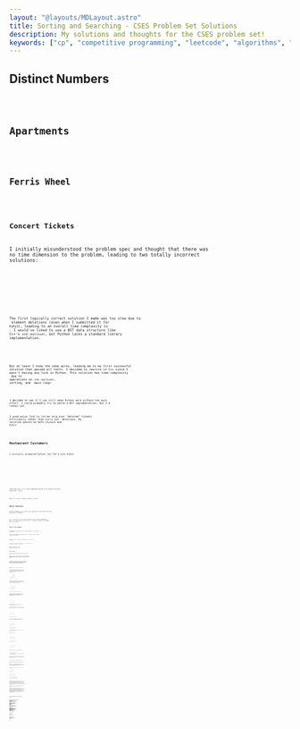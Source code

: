 ```yaml
---
layout: "@layouts/MDLayout.astro"
title: Sorting and Searching - CSES Problem Set Solutions
description: My solutions and thoughts for the CSES problem set!
keywords: ["cp", "competitive programming", "leetcode", "algorithms", "data structures"]
---
```










<Intro />


## Distinct Numbers <Spec href="https://cses.fi/problemset/task/1621" cdate="2024-01-15" />


<Code code={SolDistinctNumbers} lang="py" />


## Apartments <Spec href="https://cses.fi/problemset/task/1084/" cdate="2024-01-15" />


<Code code={SolApartments} lang="py" />


## Ferris Wheel <Spec href="https://cses.fi/problemset/task/1090/" cdate="2024-01-16" />


<Code code={SolFerrisWheel} lang="py" />


## Concert Tickets <Spec href="https://cses.fi/problemset/task/1091/" cdate="2024-01-18" />

I initially misunderstood the problem spec and thought that there was no time dimension to the problem, leading to two totally incorrect solutions:


<SpoilerBlock buttonLabel="Wrong Solution 1">
    <Code code={SolConcertTicketsFail01} lang="py" />
</SpoilerBlock>

<SpoilerBlock buttonLabel="Wrong Solution 2">
    <Code code={SolConcertTicketsFail02} lang="py" />
</SpoilerBlock>

The first logically correct solution I made was too slow due to <Eq code="O(n)" /> element deletions (even when I submitted it for `PyPy3`), leading to an overall time complexity is <Eq code="O(nm)" />. I would've liked to use a BST data structure like C++'s `std::multiset`, but Python lacks a standard library implementation.


<SpoilerBlock buttonLabel="TLE'd Python Solution">
    <Code code={SolConcertTicketsFail03} lang="py" />
</SpoilerBlock>

But at least I know the idea works, leading me to my first successful solution that passed all tests. I decided to rewrite in C++ since I wasn't having any luck in Python. This solution has time complexity <Eq code="O(m \log n + n \log n)" /> due to <Eq code="O(\log n)" /> operations on `std::multiset`, <Eq code="O(n \log n)" /> sorting, and <Eq code="O(m \log n)" /> main loop:


<Code code={SolConcertTickets} lang="cpp" />

I decided to see if I can still make Python work without too much effort. I could probably try to paste a BST implementation, but I'd rather not.

I used *union find* to let me skip over "deleted" tickets efficiently rather than carry out <Eq code="O(n)" /> deletions. My solution passes on both `CPython3` and `PyPy3`:


<Code code={SolConcertTicketsAlt02} lang="py" />


## Restaurant Customers <Spec href="https://cses.fi/problemset/task/1619/" cdate="2024-01-19" />

I initially attempted Python, but TLE'd with PyPy3:




<SpoilerBlock buttonLabel="TLE'd Python Solution 1">
    <Code code={SolRestaurantCustomersFail01} lang="py" />
</SpoilerBlock>

<SpoilerBlock buttonLabel="TLE'd Python Solution 2">
    <Code code={SolRestaurantCustomersFail02} lang="py" />
</SpoilerBlock>

<SpoilerBlock buttonLabel="TLE'd Python Solution 3">
    <Code code={SolRestaurantCustomersFail03} lang="py" />
</SpoilerBlock>

Switching over to C++ and reimplementing my first Python solution passed all tests:


<Code code={SolRestaurantCustomers} lang="cpp" />

<p><Todo>Maybe try to get a Python solution to pass!</Todo></p>


## Movie Festival <Spec href="https://cses.fi/problemset/task/1629/" cdate="2024-01-19" />

I went straight to C++ due to my experience with Python TLE'ing *Restaurant Customers*:


<Code code={SolMovieFestival} lang="cpp" />

As it turns out, my C++ solution wouldn't have to take advantage of BSTs, so I did a quick Python rewrite. It passes CPython3, but somehow TLE's with PyPy3:


<Code code={SolMovieFestivalAlt01} lang="py" />


## Sum of Two Values <Spec href="https://cses.fi/problemset/task/1640/" cdate="2024-01-20" />

Two different approaches came to mind immediately: two-pointer, or dictionary.

I went for the dictionary approach first, but it TLE'd on both CPython3 and PyPy3:


<SpoilerBlock buttonLabel="TLE'd Python Solution">
    <Code code={SolSumOfTwoValuesFail01} lang="py" />
</SpoilerBlock>

Redoing it with a two-pointer approach passed all tests for CPython3:


<Code code={SolSumOfTwoValues} lang="py" />

In retrospect, I should've started with the two-pointer approach. It turned out much simpler to work through.


## Maximum Subarray Sum <Spec href="https://cses.fi/problemset/task/1643/" cdate="2024-01-22" />


<Code code={SolMaximumSubarraySum} lang="py" />


## Stick Lengths <Spec href="https://cses.fi/problemset/task/1074" cdate="2024-01-23" />

This one took an embarrassing amount of time for me to figure out.

I started off with an incorrect solution of taking the average stick length and finding the cost of bringing all sticks to the average length:


<SpoilerBlock buttonLabel="Wrong Solution 1">
    <Code code={SolStickLengthsFail01} lang="py" />
</SpoilerBlock>

I mistakenly thought maybe it was a rounding error with finding the average since I used floor/integer division. In an attempt to solve this, I took the best solution of the floored average and floored average plus 1. This also produced incorrect answers:


<SpoilerBlock buttonLabel="Wrong Solution 2">
    <Code code={SolStickLengthsFail02} lang="py" />
</SpoilerBlock>

The next idea I tried was to sort the sticks and use a two-pointer approach.

The first key insight in working through a two-pointer solution was that I didn't need to worry about the order of the sticks, so I could sort the sticks. With a sorted array, I found that you can incrementally calculate costs. For example, consider a sorted sticks array <Eq code="\brackets{1, 2, 4, 6, 6, 7, 8, 8}" />. We can draw this with ASCII art:

```
                        H   H
                    H   H   H
            H   H   H   H   H
            H   H   H   H   H
        H   H   H   H   H   H
        H   H   H   H   H   H
    H   H   H   H   H   H   H
H   H   H   H   H   H   H   H

0   1   2   3   4   5   6   7    <-- indices
```

Suppose we want all the sticks to all be 6 units long. Sticks at indices 3 and 4 are already 6 units long, but the sticks to the left (indices 0-2) must be increased in length while the sticks to the right (indices 5-7) must have their lengths reduced:

```
                        .   .
                    .   .   .
.   .   .   H   H   H   H   H
.   .   .   H   H   H   H   H
.   .   H   H   H   H   H   H
.   .   H   H   H   H   H   H
.   H   H   H   H   H   H   H
H   H   H   H   H   H   H   H

0   1   2   3   4   5   6   7
```

We see that the cost to make all sticks 6 units long is <Eq code="5 + 4 + 2 + 0 + 0 + 1 + 2 + 2 = 16" />.

To calculate these costs incrementally, we might start by making all sticks the same length as stick 0. **For purposes of this discussion, we say that we are "visiting stick 0".** The diagram for visiting stick 0:

```
                        .   .
                    .   .   .
            .   .   .   .   .
            .   .   .   .   .
        .   .   .   .   .   .
        .   .   .   .   .   .
    .   .   .   .   .   .   .
H   H   H   H   H   H   H   H

0   1   2   3   4   5   6   7
```

We also precalculate the cost of this configuration. Here, we see that the cost when visiting stick 0 is <Eq code="1 + 3 + 5 + 5 + 6 + 7 + 7 = 34" />.

Now let's visit the next stick up (stick 1). Since it's hard to see what's going on in the example, I will skip over explaining it. Drawing it out:

```
                        .   .
                    .   .   .
            .   .   .   .   .
            .   .   .   .   .
        .   .   .   .   .   .
        .   .   .   .   .   .
.   H   H   H   H   H   H   H
H   H   H   H   H   H   H   H

0   1   2   3   4   5   6   7
```

The cost when visiting stick 1 is <Eq code="28" />.

Now, this is where things get more interesting. Let's visit the next stick up (stick 2). The diagram should now look like this:

```
                        .   .
                    .   .   .
            .   .   .   .   .
            .   .   .   .   .
.   .   H   H   H   H   H   H
.   .   H   H   H   H   H   H
.   H   H   H   H   H   H   H
H   H   H   H   H   H   H   H

0   1   2   3   4   5   6   7
```

The cost when visiting stick 2 is <Eq code="3 + 2 + 0 + 2 + 2 + 3 + 4 + 4 = 20" />.

Notice that the difference between visiting stick 1 and visiting stick 2 is "two rectangles".

"Rectangle 1" spans sticks 0-1:

```
                          .   .
                      .   .   .
              .   .   .   .   .
              .   .   .   .   .
 [X   X]  H   H   H   H   H   H
 [X   X]  H   H   H   H   H   H
  .   H   H   H   H   H   H   H
  H   H   H   H   H   H   H   H

  0   1   2   3   4   5   6   7
```

"Rectangle 2" spans sticks 2-7:

```
                        .   .
                    .   .   .
            .   .   .   .   .
            .   .   .   .   .
.   .  [X   X   X   X   X   X]
.   .  [X   X   X   X   X   X]
.   H   H   H   H   H   H   H
H   H   H   H   H   H   H   H

0   1   2   3   4   5   6   7
```

The widths and heights of these rectangles simply depend on:

1. the current visited stick, and
2. the difference in length between the currently-visited stick and the previously-visited stick.

To calculate the cost of visiting the current stick, we can simply add the size of "rectangle 1" to the cost, and then subtract the size of "rectangle 2" from the cost:

<AlignLatex code="
    \text{cost of visiting stick $2$}
    &= \text{cost of visiting stick $1$}
    + \text{rectangle 1}
    - \text{rectangle 2}
    \\
    &= 28 + \parens{2 \times 2} - \parens{6 \times 2}
    \\
    &= 28 + 4 - 12
    \\
    &= 20
" />

This cost matches the cost we calculated for visiting stick 2.

This method of course generalizes across the entire sorted array of sticks.

The second key insight I made while working out how a two-pointer solution might work was that the optimal stick size will always be one of the stick sizes that already exist in the array.

To get at why this is the case, let's consider a very simple sorted array of sticks <Eq code="\brackets{3, 3, 5, 5, 5, 5}" />:

```
        H   H   H   H
        H   H   H   H
H   H   H   H   H   H
H   H   H   H   H   H
H   H   H   H   H   H

0   1   2   3   4   5
```

We can roughly do two things:

1. we can add length to sticks 0-1, or
2. we can remove length from sticks 2-5.

Doing the first option will add 2 to the cost for every unit of length added, while doing the second option will add 4 to the cost for every unit of length removed. Clearly, the best option is to simply bring sticks 0-1 up to height 5, which incurs a total cost of 4. Note that if you "meet halfway" by bringing all sticks to length 4, you still find that cutting the length of sticks 2-5 is less-efficient than adding length to sticks 0-1.

This should be sufficient background for understanding my remaining solutions.

Unfortunately, my two-pointer idea didn't work and gave wrong answers. The idea of the algorithm was that I would start with a sort of "visit the left pointer" and "visit the right pointer", then I check which pointer is cheaper to move. I keep moving the pointers until they meet, and the meeting point is my solution. The issue is evidently locally suboptimal solutions which I won't expand further on. In retrospect, I should've checked the edge cases better. The failed two-pointer solution:


<SpoilerBlock buttonLabel="Wrong Solution 3">
    <Code code={SolStickLengthsFail03} lang="py" />
</SpoilerBlock>

I quickly come up with the idea to just try visiting every stick in the sorted list and getting the lowest-cost. My very first solution that passed all tests:


<SpoilerBlock buttonLabel="Original Successful Solution">
    <Code code={SolStickLengths} lang="py" />
</SpoilerBlock>

I also did another solution that is based around a cumulative sum array:


<SpoilerBlock buttonLabel="Alternative Solution">
    <Code code={SolStickLengthsAlt03} lang="py" />
</SpoilerBlock>

My favourite variant I made that uses this incremental solutions idea:


<Code code={SolStickLengthsAlt05} lang="py" />

That solution notably uses a conditional break ("short circuit"). This works since cost behaves like a parabola when visiting each stick in a sorted stick array.

**This is the point where I spoiled the answers for myself and looked at other peoples' solutions.**

After spoiling solutions, a common one I found was to simply visit the median/middle stick:


<Code code={SolStickLengthsAlt06} lang="py" />

To gain an intuition for going on here, let's try a skewed distribution <Eq code="\brackets{1, 2, 2, 4, 8, 9, 10}" />. The median is calculated as <Eq code="\texttt{(len(sticks) // 2)} = \floor{7 / 2} = \floor{3.5} = 3" />. Sketching out the diagram:

```
                        H
                    H   H
                H   H   H
                H   H   H
                H   H   H
                H   H   H
            H   H   H   H
            H   H   H   H
    H   H   H   H   H   H
H   H   H   H   H   H   H

0   1   2   3   4   5   6
            ^
          median
```

All sticks need to be brought to the same length, so the outliers necessarily have to be dealt with anyway. The following diagram incurs a cost of <Eq code="4" />:

```
                            .
                        .   .
                   [H   H   H]
                   [H   H   H]
                   [H   H   H]
                   [H   H   H]
               H   [H   H   H]
               H   [H   H   H]
 [.   H   H]   H   [H   H   H]
 [H   H   H]   H   [H   H   H]
  
  0   1   2    3    4   5   6
               ^
```

I also highlighted two rectangles in the diagram above. Notice that both rectangles are the same width, therefore they will incur the same cost to modify.

The one stick that we shouldn't touch is the median stick (stick 3) since modifying it at all will incur unnecessary cost. Therefore, stick 3's length will be the target length for all the sticks. The cheapest cost for this distribution is to then lengthen the left rectangle by 2, and shorten the right rectangle by <Eq code="4" />:


```
                            .
                        .   .
                    .   .   .
                    .   .   .
                    .   .   .
                    .   .   .
 [.   .   .]   H   [H   H   H]
 [.   .   .]   H   [H   H   H]
 [.   H   H]   H   [H   H   H]
 [H   H   H]   H   [H   H   H]
  
  0   1   2    3    4   5   6
               ^
```

These rectangle-lengthenings and shortenings adds <Eq code="(2 \times 3) + (4 \times 3) = 6 + 12 = 18" />, so the total cost is <Eq code="4 + 18 = 22" />, and this is the cheapest cost for this distribution.

But what about an even-numbered distribution? Let's try <Eq code="\brackets{1, 2, 2, 4, 9, 10}" />. The ~~median~~ middle is calculated as <Eq code="\floor{6 / 2} = 3" />. Sketching out the diagram:

```
                    H
                H   H
                H   H
                H   H
                H   H
                H   H
            H   H   H
            H   H   H
    H   H   H   H   H
H   H   H   H   H   H

0   1   2   3   4   5
            ^
          middle
```

Once again, we deal with the outliers, this time incurring a cost of <Eq code="2" />:

```
                        .
                   [H   H]
                   [H   H]
                   [H   H]
                   [H   H]
                   [H   H]
               H   [H   H]
               H   [H   H]
 [.   H   H]   H   [H   H]
 [H   H   H]   H   [H   H]
  
  0   1   2    3    4   5
               ^
```

This time, the two rectangles are mismatched in width!

However, we can conceptually combine the middle stick with the rectangle with the smallest width. This is efficient because the smaller width is cheaper to modify than the wider width. This will always be the rectangle to the right. Modifying this right rectangle and thereby adding to the cost by <Eq code="2 \times 5 = 10" />:

```
                        .
                    .   .
                    .   .
                    .   .
                    .   .
                    .   .
               [H   H   H]
               [H   H   H]
 [.   H   H]   [H   H   H]
 [H   H   H]   [H   H   H]
  
  0   1   2     3   4   5
                ^
              middle
```

Now, there's just two rectangles. Trivially, you can modify either of them and it will incur the same cost. For fun, let's modify both of them, thereby adding to the cost by <Eq code="(3 \times 1) + (3 \times 1) = 6" />:

```
                        .
                    .   .
                    .   .
                    .   .
                    .   .
                    .   .
                .   .   .
 [.   .   .]   [H   H   H]
 [.   H   H]   [H   H   H]
 [H   H   H]   [H   H   H]
  
  0   1   2     3   4   5
                ^
```

The total cost of these operations is <Eq code="2 + 10 + 6 = 18" />, and this is the cheapest cost.

Though, in practice, we'll just keep things simple and bring everything to the same level as the middle stick, which is what that Python implementation does.


## Missing Coin Sum <Spec href="https://cses.fi/problemset/task/2183/" cdate="2024-01-24" />

This was a fun one to figure out!

I started by sorting the input array and thinking about how smaller coins have a different effect to larger coins in that they allow for "finer-grained sums". Therefore, dealing with the smaller coins first may be a useful strategy for this problem.

My next idea was to think of intervals of consecutive integers (i.e. sequences where each element is one greater than the previous). I thought about different ideas like needing to track intervals using tuples and whether or not to start the intervals from <Eq code="1" />, but here's what I found worked.

We track a single unbroken interval of possible coin sums that starts with <Eq code="0" />. The basic idea is that we incrementally grow this interval until we find a gap where a sum isn't possible. To understand what this means, let's look at an example.

Let's consider a simple sorted list of four coins <Eq code="\brackets{1, 2, 6, 7}" />. Let's *conceptually* initialize a set of "seen coins" called <Eq code="\text{seen}" />. I say *conceptually* because the set isn't explicitly initialized in my Python implementation, but it will be useful for understanding it.

Before starting the loop, the set is empty:

<DisplayLatex code="
    \text{seen} = \braces{}
" />

We find that the only possible coin sum for <Eq code="\text{seen} = \braces{}" /> is <Eq code="0" /> because <Eq code="\text{seen}" /> is an empty set. Let's track this with an interval we'll call <Eq code="\text{sums}" />, and also sketch it out using an integer number line (with bold **X** representing set membership):

<DisplayLatex code="
    \text{sums} = [0, 1)
" />

<MissingCoinSumNumline>
    <td class="mcsi-marked">X</td>
    <td></td>
    <td></td>
    <td></td>
    <td></td>
    <td></td>
    <td></td>
    <td></td>
    <td></td>
    <td></td>
    <td></td>
</MissingCoinSumNumline>

*(This interval notation <Eq code="[0, 1)" /> means an interval starting at <Eq code="0" /> (inclusive) and ending at <Eq code="1" /> (exclusive). This notation is typically used for real number intervals rather than integers, but I like borrowing the notation for integer intervals as well.)*

Now, let's start the loop.

Let's visit the first element of the sorted coins list:

```
[ 1, 2, 6, 7 ]
  ^
```

Therefore we add the element to the `seen` set:

<DisplayLatex code="
    \text{seen} = \braces{1}
" />

And therefore, the set of possible coin sums is:

<DisplayLatex code="
    \text{sums} = [0, 2)
" />

<MissingCoinSumNumline>
    <td class="mcsi-marked">X</td>
    <td class="mcsi-marked">X</td>
    <td></td>
    <td></td>
    <td></td>
    <td></td>
    <td></td>
    <td></td>
    <td></td>
    <td></td>
    <td></td>
</MissingCoinSumNumline>

This new interval <Eq code="\text{sums} = [0, 2)" /> makes sense since there are now two possible subsets of <Eq code="\text{seen} = \braces{1}" />:

<AlignLatex code="
    \sum \braces{}  &= 0 \\
    \sum \braces{1} &= 1
" />

Let's visit the next element:

```
[ 1, 2, 6, 7 ]
     ^
```

Therefore we add the element to the `seen` set:

<DisplayLatex code="
    \text{seen} = \braces{1, 2}
" />

And therefore, the set of possible coin sums is:

<DisplayLatex code="
    \text{sums} = [0, 4)
" />

<MissingCoinSumNumline>
    <td class="mcsi-marked">X</td>
    <td class="mcsi-marked">X</td>
    <td class="mcsi-marked">X</td>
    <td class="mcsi-marked">X</td>
    <td></td>
    <td></td>
    <td></td>
    <td></td>
    <td></td>
    <td></td>
    <td></td>
</MissingCoinSumNumline>

This new interval <Eq code="\text{sums} = [0, 4)" /> makes sense since there are four possible subsets of <Eq code="\text{seen} = \braces{1, 2}" />, each with unique sum values:

<GatherLatex code="
    \begin{aligned}
        \sum \braces{}  &= 0 \\
        \sum \braces{1} &= 1
    \end{aligned}
    \quad\qquad
    \begin{aligned}
        \sum \braces{2} &= 2 \\
        \sum \braces{1, 2} &= 3
    \end{aligned}
" />

Let's visit the next element:

```
[ 1, 2, 6, 7 ]
        ^
```

And now, we notice something interesting happens:

<GatherLatex code="
    \text{seen} = \braces{1, 2, 6} \\
    \text{sums} = \text{???}
" />

<MissingCoinSumNumline>
    <td class="mcsi-marked">X</td>
    <td class="mcsi-marked">X</td>
    <td class="mcsi-marked">X</td>
    <td class="mcsi-marked">X</td>
    <td></td>
    <td></td>
    <td class="mcsi-marked">X</td>
    <td class="mcsi-marked">X</td>
    <td class="mcsi-marked">X</td>
    <td class="mcsi-marked">X</td>
    <td></td>
</MissingCoinSumNumline>

<GatherLatex code="
    \begin{aligned}
        \sum \braces{}  &= 0 \\
        \sum \braces{1} &= 1
    \end{aligned}
    \quad\qquad
    \begin{aligned}
        \sum \braces{2} &= 2 \\
        \sum \braces{1, 2} &= 3
    \end{aligned}
    \quad\qquad
    \begin{aligned}
        \sum \braces{6} &= 6 \\
        \sum \braces{1, 6} &= 7 \\
        \sum \braces{2, 6} &= 8 \\
        \sum \braces{1, 2, 6} &= 9
    \end{aligned}
" />

We now have a gap in what should've been a single unbroken interval! The algorithm terminates here, and the answer is <Eq code="4" />.

My solution uses these ideas, but with many shortcuts applied:


<Code code={SolMissingCoinSum} lang="py" />


## Collecting Numbers <Spec href="https://cses.fi/problemset/task/2216/" cdate="2024-01-26" />


<Code code={SolCollectingNumbers} lang="py" />


## Collecting Numbers II <Spec href="https://cses.fi/problemset/task/2217/" cdate="2024-01-27" />

I took ages to get my first successful solution, and I feel like there should be a much simpler solution here. I originally went for C++ for the BST data structures, but my attempts to use BSTs didn't work out due to the complexity of my idea of using tuple representations of range intervals (tracking the start and end of each interval). I eventually settled on just tracking the base of these range intervals.

This solution comes awfully close to TLE'ing (it took 0.88s for test 2).

<p><Todo>There is almost certainly a better solution. I should meditate on this some more.</Todo></p>


<Code code={SolCollectingNumbers2} lang="cpp" />


## Playlist <Spec href="https://cses.fi/problemset/task/1141/" cdate="2024-01-27" />

I went for a sliding window solution:


<Code code={SolPlaylist} lang="py" />


## Towers <Spec href="https://cses.fi/problemset/task/1073" cdate="2024-01-27" />

I went for C++ for the BST implementations:


<Code code={SolTowers} lang="cpp" />


## Traffic Lights <Spec href="https://cses.fi/problemset/task/1163/" cdate="2024-01-28" />

I don't like this problem description. It's not very clear how it's meant to work, so I spent a long time trying ideas on the example until something worked.

I initially thought there were <Eq code="x + 1" /> "units", and a traffic light would take up one whole unit. Therefore, for the example input of <Eq code="x = 8" /> and <Eq code="p = \brackets{3, 6, 2}" />, I sketched out the example and found my interpretation to be wrong:

```
012345678    passage lengths: [9]
012 45678    passage lengths: [3, 5]       longest passage: 5
012 45 78    passage lengths: [3, 2, 2]    longest passage: 3
01  45 78    passage lengths: [2, 2, 2]    longest passage: 2
```

I then tried interpreting the <Eq code="p" /> positions as zero-length boundaries, which was also wrong:

```
012345678       passage lengths: [9]
012 345678      passage lengths: [3, 6]          longest passage: 6
012 345 678     passage lengths: [3, 3, 3]       longest passage: 3
01 2 345 678    passage lengths: [2, 1, 3, 3]    longest passage: 3
```

```
012345678       passage lengths: [9]
0123 45678      passage lengths: [4, 5]          longest passage: 5
0123 456 78     passage lengths: [4, 3, 2]       longest passage: 4
012 3 456 78    passage lengths: [3, 1, 3, 2]    longest passage: 3
```

Only when I considered position <Eq code="x" /> to implicitly come with a traffic light did the example make sense:

```
01234567       passage lengths: [8]
012 34567      passage lengths: [3, 5]          longest passage: 5
012 345 67     passage lengths: [3, 3, 2]       longest passage: 3
01 2 345 67    passage lengths: [2, 1, 3, 2]    longest passage: 3
```

I went for C++ for the BST implementations. It went awfully close to TLE'ing (it took 0.98-0.99s for many tests).


<Code code={SolTrafficLights} lang="cpp" />

I also had the idea to iterate in reverse and use union find to merge together intervals. It turned out very cursed, but somehow runs faster than my initial C++ implementation, even in CPython3:

<p><Todo>There should be a better solution. I should meditate on this some more.</Todo></p>


<Code code={SolTrafficLightsAlt01} lang="py" />


## Josephus Problem I <Spec href="https://cses.fi/problemset/task/2162/" cdate="2024-01-29" />

I used union find to calculate skips:


<Code code={SolJosephusProblemI} lang="py" />

Rewritten in C++:


<SpoilerBlock buttonLabel="C++ Rewrite">
    <Code code={SolJosephusProblemIAlt04} lang="py" />
</SpoilerBlock>

Along the way, I learnt something interesting about chain assignments in Python:


<SpoilerBlock buttonLabel="Python Chain Assignment Experimentation">
    In trying to refactor my solution to something nicer, I found this version to fail:

    <Code code={SolJosephusProblemIFail01} lang="py" />

    As it turns out, Python chained assignments work by evaluating the right-most expression, then assigning to the remaining targets from left to right ([source](https://stackoverflow.com/questions/48633951/why-does-chained-assignment-work-this-way)):

    ```
    Python 3.10.12 (main, Nov 20 2023, 15:14:05) [GCC 11.4.0] on linux
    Type "help", "copyright", "credits" or "license" for more information.
    >>> m = {1: 2}
    >>> i = 1
    >>> i = m[i] = "x"
    >>> i
    'x'
    >>> m
    {1: 2, 'x': 'x'}
    ```

    In the example above, if `"x"` assigns to `m[i]` first before assigning `m[i]` to `i`, you'd expect it to behave like:

    ```
    Python 3.10.12 (main, Nov 20 2023, 15:14:05) [GCC 11.4.0] on linux
    Type "help", "copyright", "credits" or "license" for more information.
    >>> m = {1: 2}
    >>> i = 1
    >>> m[i] = "x"
    >>> i = m[i]
    >>> i
    'x'
    >>> m
    {1: 'x'}
    ```

    But instead, it behaves like:

    ```
    Python 3.10.12 (main, Nov 20 2023, 15:14:05) [GCC 11.4.0] on linux
    Type "help", "copyright", "credits" or "license" for more information.
    >>> m = {1: 2}
    >>> i = 1
    >>> i = "x"
    >>> m[i] = "x"
    >>> i
    'x'
    >>> m
    {1: 2, 'x': 'x'}
    ```

    So if I wanted to refactor away the explicit new variable `nxt`, it would have to be rewritten as:

    <Code code={SolJosephusProblemIAlt01} lang="py" />

    This version passes all tests.
</SpoilerBlock>

I also wrote a much simpler solution that passes according to my understanding of the problem, but it doesn't pass the tests:


<SpoilerBlock buttonLabel="Failed Solution">
    This solution assumes that the current child will remove the child before them. For example, suppose we have four children:

    ```
    1 2 3 4
    ```

    Child 1 will remove child 4:

    ```
    1 2 3
    ^
    ```

    Child 2 will remove child 1:
    ```
      2 3
      ^
    ```

    Child 3 will remove child 2:

    ```
        3
        ^
    ```

    And child 3 will also remove itself. Therefore the solution for four children would be `4 1 2 3`.

    Python implementation:

    <Code code={SolJosephusProblemIFail02} lang="py" />
</SpoilerBlock>

<p><Todo>I'm actually not yet sure why that solution isn't considered valid. Nothing in the problem specification seems to disallow it.</Todo></p>

Alternative C++ solution using BST/`std::set`, though it somehow runs slower than the Python solution even with IO desync:


<Code code={SolJosephusProblemIAlt02} lang="cpp" />

Another solution, this time using list shifting for fast deletions. Actually runs faster than my previous solutions (including C++). The item deletion overhead is fast since we're deleting half of the set at any given time. Implementation:


<Code code={SolJosephusProblemIAlt06} lang="py" />

I rewrote it in C++, but it's somehow slower than the Python version:


<SpoilerBlock buttonLabel="C++ Rewrite">
    <Code code={SolJosephusProblemIAlt07} lang="cpp" />
</SpoilerBlock>


## Josephus Problem II [UNFINISHED] <Spec href="https://cses.fi/problemset/task/2163/" cdate="2024-01-29" />

I used my Josephus Problem I union find solution as a starting point. After a cold start of misunderstanding the problem specification, my first logically correct solution ran out of time and caused a stack overflow with the default recursion limit). Not unexpected since it's <Eq code="O(n k)" /> for quite large <Eq code="n" /> and <Eq code="k" />:


<SpoilerBlock buttonLabel="TLE'd Python Solution 1">
    <Code code={SolJosephusProblemIIFail02} lang="py" />
</SpoilerBlock>

I tried adding a modulo to cut down on the <Eq code="k" />-iterations. It passes some more tests, but as expected, it still TLE's and causes a stack overflow:


<SpoilerBlock buttonLabel="TLE'd Python Solution 2">
    <Code code={SolJosephusProblemIIFail03} lang="py" />

    The only difference from the first TLE'd solution is these lines:

    ```py
    for i in range(n):
        for _ in range(k % (n - i)):
    ```
</SpoilerBlock>

<p><Todo>Finish this</Todo></p>


## Nested Ranges Check <Spec href="https://cses.fi/problemset/task/2168" cdate="2024-01-31" />

My first attempt TLE'd, but otherwise seems promising in terms of correctness:


<SpoilerBlock buttonLabel="TLE'd Python Solution">
    <Code code={SolNestedRangesCheckFail01} lang="py" />
</SpoilerBlock>

Rewriting it for C++ passed all tests! Full solution:


<Code code={SolNestedRangesCheck} lang="cpp" />

I also made some further modifications to add I/O desync and switch `solution` to `std::vector<bool>`. Both very slightly improved performance.

<p><Todo>Maybe we can still get more significant performance wins?</Todo></p>


## Nested Ranges Count [UNFINISHED] <Spec href="https://cses.fi/problemset/task/2169" cdate="2024-02-01" />

I started by looking into how to count intervals contained within another interval.

My first idea was to sort the ranges twice (once sorted by start point and once sorted by endpoint), and calculate cumulative counts, to be stored in BSTs/`std::map`. In an attempt to make this idea work, I looked into possible ways to write out the set arithmetic, but I conclude that it's unlikely to be a useful approach on its own.


<SpoilerBlock buttonLabel={"explanation of my attempt at a \"cumulative counts\" approach"}>
Let's have a look at a concrete example:

```
     t====
       a-
      b--
   c--- d---
e---       f---
 g------------
```

Above, we have one target interval labelled `t`, and seven other intervals that are also part of the set.

I see a few different operations to quickly count/enumerate relevant subsets just by a simple inequality. Here's a minimal subset of operations:

1. Total *other* intervals: <Eq code="\braces{a, b, c, d, e, f, g} \quad\longrightarrow\quad \text{count} = 7" />
2. Intervals with starting points after the start of `t`: <Eq code="\braces{a, b, d, f} \quad\longrightarrow\quad \text{count} = 4" />
3. Intervals with starting points after the end of `t`: <Eq code="\braces{f} \quad\longrightarrow\quad \text{count} = 1" />
4. Intervals with ending points after the start of `t`: <Eq code="\braces{a, b, c, d, f, g} \quad\longrightarrow\quad \text{count} = 6" />
5. Intervals with ending points after the end of `t`: <Eq code="\braces{d, f, g} \quad\longrightarrow\quad \text{count} = 3" />

For completeness, let's derive the opposites:

6. Intervals with starting points before the start of `t`: <Eq code="\text{count} = 7 - 4 = 3" />
7. Intervals with starting points before the end of `t`: <Eq code="\text{count} = 7 - 1 = 6" />
8. Intervals with ending points before the start of `t`: <Eq code="\text{count} = 7 - 6 = 1" />
9. Intervals with ending points before the end of `t`: <Eq code="\text{count} = 7 - 3 = 4" />

Unsurprisingly, the numbers of the opposites are the same since our example is quite symmetrical.

The theoretically useful thing here is that it's relatively quick (<Eq code="O(\log n)" />) to query the count of these subsets after constructing a BST in <Eq code="O(n \log n)" />. So maybe we can construct an equation that simply operates on the sizes of these subsets?

However, I feel like it's unlikely to be a useful solution since you need to be able to query for both the start and end points simultaneously.

Let's play around with the example a bit.

A good place to start might be #2 (intervals with starting points after the start of `t`):

```
     t====
       a-
      b--
        d---
           f---
```

But how do we filter out interval `d` and `f`?

Let's try just querying for #5 (intervals with ending points after the start of `t`):

```
     t====
        d---
           f---
 g------------
```

But how do we filter out interval `g` from query #5?

I haven't figured a solution to this problem yet. I imagine it might be possible to prove that this approach is possible or impossible, but I'm not going into that right now.
</SpoilerBlock>

An evolution of the idea might be to incrementally build the cumulative counts data structure as you iterate through the list of ranges, sorted by starting point.

<SpoilerBlock buttonLabel={"explanation of my attempt at a \"gradual cumulative counts\" approach"}>
For example, maybe you start with the intervals at the lowest starting point, which we'll pretend to be <Eq code="1" />. You'd have a cumulative counts data structure for every possible interval since all intervals will start with at least the lowest starting point. You'd go through all the intervals with starting point <Eq code="1" />, querying for the number of intervals with endpoints no further than the currently-visited interval.

After you're done with all intervals with starting point <Eq code="1" />, you go to the next-highest starting point, which let's pretend it's <Eq code="2" />. This requires us to modify the cumulative counts data structure to discard all intervals with starting points before <Eq code="2" />.

This process is simply repeated until we exhaust all intervals.

Alternatively (and probably better), you could do the reverse by starting with the highest starting point and working your way backwards to the lowest starting point.

However, the trouble is finding a data structure that lets you insert fast while also letting you quickly query cumulative counts. A BST in lets you insert in <Eq code="O(\log n)" /> but is probably difficult to get a cumulative count without <Eq code="O(n)" /> sequential counting. A array that we keep sorted lets you get a cumulative count in potentially <Eq code="O(\log n)" /> due to <Eq code="O(\log n)" /> binary search and <Eq code="O(1)" /> count (ignoring multiplicity edge cases for now), but suffers from <Eq code="O(n)" /> insertions.

Therefore, this is probably not the right approach.
</SpoilerBlock>

<p><Todo>Continue!</Todo></p>


## Room Allocation <Spec href="https://cses.fi/problemset/task/1164/" cdate="2024-02-02" />

I attempted a straightforward Python implementation using `heapq` but it TLE's on one test case (a test case that seems quite significantly harder than even my longest-running accepted test case). The solution otherwise seems logically correct, and passes all the other test cases within the time limit:


<SpoilerBlock buttonLabel="TLE'd Python Solution">
    <Code code={SolRoomAllocationFail01} lang="py" />
</SpoilerBlock>

Rewriting it in C++ passed all tests:


<Code code={SolRoomAllocationAlt01} lang="cpp" />

In an attempt to get a Python solution working, I tried batching start times *(it makes sense in context)* but it generally caused a slight slowdown compared to my first Python attempt:


<SpoilerBlock buttonLabel={"TLE'd Python \"Start Time Batching\" Solution"}>
    <Code code={SolRoomAllocationFail02} lang="py" />
</SpoilerBlock>

I also tried taking it further by replacing the priority queue with a sorted queue, but it was even slower:


<SpoilerBlock buttonLabel={"TLE'd Python \"Ghetto Priority Queue\" Solution"}>
    <Code code={SolRoomAllocationFail05} lang="py" />
</SpoilerBlock>


## Factory Machines <Spec href="https://cses.fi/problemset/task/1620/" cdate="2024-02-05" />

The first thing I tried was a relatively naive <Eq code="O(n + t \log n)" /> solution, but I didn't properly read the problem bounds at the time, which says <Eq code="1 \le t \le {10}^9" />. With these bounds, it's clear why it doesn't pass. I wrote it in Python and then rewrote in C++:


<SpoilerBlock buttonLabel="TLE'd Naive Solution (Python)">
    <Code code={SolFactoryMachinesFail01} lang="py" />
</SpoilerBlock>

<SpoilerBlock buttonLabel="TLE'd Naive Solution (Rewrote in C++)">
    <Code code={SolFactoryMachinesFail02} lang="cpp" />
</SpoilerBlock>

The next thing I did was a very low-effort adaptation to start with a binary search to go almost the whole way, and then getting the final solution by applying my original naive solution, which wouldn't have a lot left to do after binary search has already done the work. It's almost certainly possible to just make it a pure binary search, but doing it this way allows me to be lazy and be loose with the algorithm design to at least get something to pass, and I already had the naive code anyway. Unfortunately, it had an extremely trivial bug, causing my initial implementations to TLE:


<SpoilerBlock buttonLabel="TLE'd Buggy Low-Effort Binary Search Solution (Python)">
    <Code code={SolFactoryMachinesFail04} lang="py" />
</SpoilerBlock>

<SpoilerBlock buttonLabel="TLE'd Buggy Low-Effort Binary Search Solution (Rewrote in C++)">
    <Code code={SolFactoryMachinesFail05} lang="cpp" />
</SpoilerBlock>

The issue was that my binary search only covered outputs of up to <Eq code="2^{32} \approx {10}^9" />. However, outputs could actually be even larger, meaning that if an output was actually something like <Eq code="2^{60} \approx {10}^{18}" />, the second stage of the algorithm (the naive stage) may still have a lot more products left to process.


This actually eluded me for several days until I actually read the test cases I TLE'd on and realized how big the outputs were. The only change I had to make was to change from `bitmask = 1 << 31` to `bitmask = 1 << 63`, leading to my first solution (written in Python and C++) that passes all tests:



<Code code={SolFactoryMachinesAlt01} lang="py" />

<SpoilerBlock buttonLabel="C++ version of my first solution">
    <Code code={SolFactoryMachines} lang="cpp" />
</SpoilerBlock>

<p><Todo>I think a purely binary search solution should be possible, without the naive heap-based part. I should try it! I'm just feeling a bit lazy rn</Todo></p>

<p><Todo>Is there a nicer solution than binary search? Or maybe a faster way to calculate how many products can be made at a given point in time? It feels like there should be something better.</Todo></p>


## Tasks and Deadlines <Spec href="https://cses.fi/problemset/task/1630/" cdate="2024-02-05" />

I think the key to this question is realizing that even if you finish a task super-early at the expense of doing another task later and possibly even eating a negative reward, the super-early task could cancel it out. Therefore, the most optimal play is to just worry about how fast you can do tasks, and always do the shortest task before a longer task, that way you collect the reward as soon as possible.


<Code code={SolTasksAndDeadlines} lang="py" />


## Reading Books [UNFINISHED] <Spec href="https://cses.fi/problemset/task/1631" cdate="2024-02-06" />

<p><Todo>I have some ideas, but otherwise haven't come up with a possible solution for this problem yet.</Todo></p>


## Sum of Three Values <Spec href="https://cses.fi/problemset/task/1641" cdate="2024-02-12" />

For a question this simple, this one took an embarrassing amount of time for me to get!

My initial solution was to incrementally build a *sum of two values* dictionary, then for each value, we check if there is a sum of two other values that we can add to it to sum to the target <Eq code="x" />. However, the solution is quite slow:


<SpoilerBlock buttonLabel="TLE'd Python Solution">
    <Code code={SumOfThreeValuesFail02} lang="py" />
</SpoilerBlock>

I took an embarrassing amount of time writing increasingly optimized versions of it, and even contemplated redoing it in C++.

However, my breakthrough came after realizing we can run a two-pointer algorithm as the inner loop, which is much lighter-weight than dictionary-building even though they're both <Eq code="O(n^2)" />:


<Code code={SumOfThreeValuesAlt01} lang="py" />


## Sum of Four Values <Spec href="https://cses.fi/problemset/task/1642" cdate="2024-02-13" />

Having done Sum of Three Values, adapting a similar two-pointer approach was straightforward. My solution builds a sum-of-two-values list and then carries out the two-pointer approach on it:


<Code code={SumOfFourValues} lang="py" />


## Nearest Smaller Values <Spec href="https://cses.fi/problemset/task/1645/" cdate="2024-02-13" />

Right off the bat, a monotonic stack seems to fit the problem very well. It's a very straightforward algorithm, though my first attempt unfortunately involves a binary search since I was still working through how you'd query the stack:


<SpoilerBlock buttonLabel="Initial Python Solution">
    <Code code={NearestSmallerValues} lang="py" />
</SpoilerBlock>

After submitting that initial solution, I quickly fixed it up to remove the unnecessary binary search:


<Code code={NearestSmallerValuesAlt01} lang="py" />


## Subarray Sums I <Spec href="https://cses.fi/problemset/task/1660/" cdate="2024-02-13" />


<Code code={SubarraySumsI} lang="py" />


## Subarray Sums II <Spec href="https://cses.fi/problemset/task/1661" cdate="2024-02-14" />

My first attempt was to adapt my Subarray Sums I solution, but to use a multiset (the `Counter` type from the Python standard library) instead of a regular set. However, it kept TLE'ing on 1-2 tests depending on whether you choose `CPython3` or `PyPy3`. I feel like maybe some people devised some very clever Python `dict` hashing worst-case input sequences! Full implementation:


<SpoilerBlock buttonLabel="Python TLE'd Solution">
    <Code code={SubarraySumsIIFail01} lang="py" />
    <FiguresBlock>
        <FigImg src={SubarraySumsIIFail01Submissions} alt="Submission details for my initial Subarray Sums II solution." />
    </FiguresBlock>
</SpoilerBlock>

It feels like there isn't much more you can do with Python to make this initial attempt work. However, I came up with a new idea that avoids hashing. The approach uses a two-pointer strategy that first builds a sorted list of tuples of cumulative sums with indices (named `accs`). Importantly, this array is sorted first by the cumulative sum, and then by the index. Without sorting also by index, this algorithm won't work.

<p><Todo>I know that the explanation below (of my first successful solution) is very difficult to understand. I want to rewrite it whenever I have the time.</Todo></p>

We begin with two pointers (`lo` and `hi`) around the start of the list. If the two pointers don't indicate a possible subarray sum that can add up to the `target`, the pointers increment appropriately until it does add up to `target`. For example, if the current subarray sum is bigger than `target`, we'd need to increment `lo`. If the current subarray sum is smaller than `target`, we'd need to increment `hi`.

When we do encounter a subarray sum that adds up to `target`, we now have to deal with the indices that make up the second part of the tuples in `accs`. A subarray sum is only actually valid if `hi`'s index is greater than `lo`'s index.

When we first find a *potentially valid* subarray sum (i.e. it adds up to `target` but not yet known if `hi`'s index is greater than `lo`'s index), the pointers will be at the beginning of the groups of cumulative sums. For example:

```
target = 3

                       nums = [   7, -3, 3, -3, 1, 3, -4, 3]
accumulate(sums, initial=0) = [0, 7,  4, 7,  4, 5, 8,  4, 7]
the `i` part of `enumerate` = [0, 1,  2, 3,  4, 5, 6,  7, 8]

accs = [..., (4,2), (4,4), (4,7),  ...,  (7,1), (7,3), (7,8), ...]
             ^^^^^                       ^^^^^
               lo                          hi
```

In this example, we see that the subarray sum is not valid because although <Eq code="7 - 4 = 3" /> so it satisfies the target sum, the indices are wrong. To get the sum of the subarray `nums[1:2]`, we need the cumulative sum at `nums[1]` minus the cumulative sum at `nums[0]`. However, since `hi`'s index is `1` and `lo`'s index is `2`, this implies that the subarray sum was calculated using the cumulative sum at `nums[0]` minus the cumulative sum at `nums[1]`.

<p><Todo>The explanation above is very difficult to understand without clearer diagrams. I should make diagrams.</Todo></p>

However, now notice what happens when we increment `hi`:

```
accs = [..., (4,2), (4,4), (4,7),  ...,  (7,1), (7,3), (7,8), ...]
             ^^^^^                              ^^^^^
               lo                                 hi
```

We now have a valid subarray sum because `lo` and `hi` correctly implies the sum of the subarray `nums[2:3]`.

<p><Todo>This is extra-confusing because `accs` has an extra element at the beginning. I need to make this clearer somehow.</Todo></p>

Let's skip a few steps and consider the following state of the algorithm:

```
accs = [..., (4,2), (4,4), (4,7),  ...,  (7,1), (7,3), (7,8), ...]
                           ^^^^^                       ^^^^^
                             lo                          hi
```

`lo` and `hi` not only correctly implies the sum of the subarray `nums[7:8]` to equal `target`, but also two more subarrays `nums[4:8]` and `nums[2:8]` also equal `target`. We know this because there are two other cumulative sums to the left of `lo` with the same cumulative sum that also have indices lower than `hi`! It's very easy to keep track of this sort of thing in my implementation thanks to the variables `lo_acc` and `lo_count`.

That should now be sufficient background to understand how my first successful solution works:


<Code code={SubarraySumsII} lang="py" />

For completeness, I decided to see if my initial Python solution can work in C++, and it turns out that it does! Implementation:


<Code code={SubarraySumsIIAlt01} lang="cpp" />

